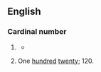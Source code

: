 ==English==

===Cardinal number===
{{infl|en|cardinal number}}

# {{obsolete|or|nonstandard}} {{misspelling of|twelfth}}
#*{{quote-book
|title=The History of Ireland
|page=xliii
|author=Geoffrey Keating 
|year=1866
|passage=it was not established till the eleventh or '''twelfty''' century.}}
# {{nonstandard}} One [[hundred]] [[twenty]]; 120.